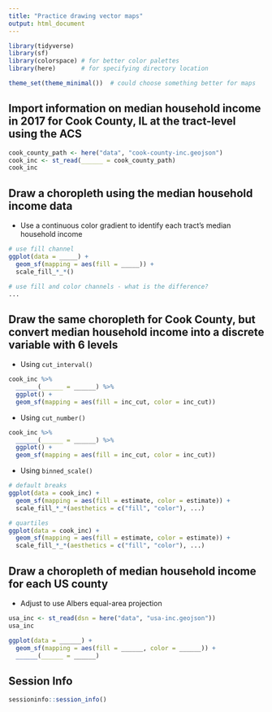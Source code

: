 ```yaml
---
title: "Practice drawing vector maps"
output: html_document
---
```


```r
library(tidyverse)
library(sf)
library(colorspace) # for better color palettes
library(here)       # for specifying directory location

theme_set(theme_minimal())  # could choose something better for maps
```

## Import information on median household income in 2017 for Cook County, IL at the tract-level using the ACS

```r
cook_county_path <- here("data", "cook-county-inc.geojson")
cook_inc <- st_read(______ = cook_county_path)
cook_inc
```

## Draw a choropleth using the median household income data

- Use a continuous color gradient to identify each tract's median household income

```r
# use fill channel
ggplot(data = _____) +
  geom_sf(mapping = aes(fill = _____)) +
  scale_fill_*_*()

# use fill and color channels - what is the difference?
...
```

## Draw the same choropleth for Cook County, but convert median household income into a discrete variable with 6 levels

- Using `cut_interval()`

```r
cook_inc %>%
  ______(______ = ______) %>%
  ggplot() +
  geom_sf(mapping = aes(fill = inc_cut, color = inc_cut))
```
        
- Using `cut_number()`

```r
cook_inc %>%
  ______(______ = ______) %>%
  ggplot() +
  geom_sf(mapping = aes(fill = inc_cut, color = inc_cut))
```

- Using `binned_scale()`

```r
# default breaks
ggplot(data = cook_inc) +
  geom_sf(mapping = aes(fill = estimate, color = estimate)) +
  scale_fill_*_*(aesthetics = c("fill", "color"), ...)

# quartiles
ggplot(data = cook_inc) +
  geom_sf(mapping = aes(fill = estimate, color = estimate)) +
  scale_fill_*_*(aesthetics = c("fill", "color"), ...)
```

## Draw a choropleth of median household income for each US county

- Adjust to use Albers equal-area projection

```r
usa_inc <- st_read(dsn = here("data", "usa-inc.geojson"))
usa_inc
```

```r
ggplot(data = ______) +
  geom_sf(mapping = aes(fill = ______, color = ______)) +
  ______(______ = ______)
```

## Session Info

```r
sessioninfo::session_info()
```
